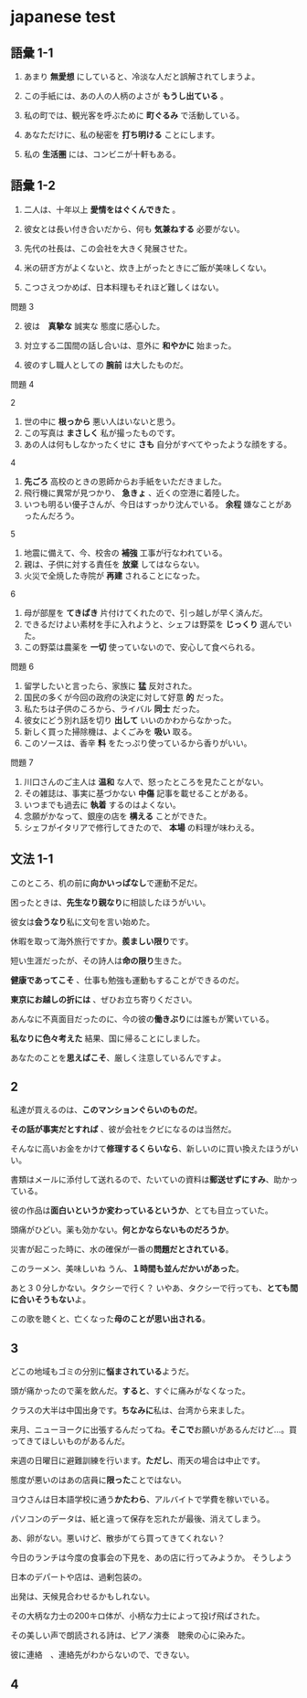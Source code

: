 # japanese test


## 語彙 1-1

1. あまり **無愛想** にしていると、冷淡な人だと誤解されてしまうよ。

2. この手紙には、あの人の人柄のよさが **もうし出ている** 。

3. 私の町では、観光客を呼ぶために **町ぐるみ** で活動している。

4. あなただけに、私の秘密を **打ち明ける** ことにします。

5. 私の **生活圏** には、コンビニが十軒もある。

## 語彙 1-2

1. 二人は、十年以上 **愛情をはぐくんできた** 。

2. 彼女とは長い付き合いだから、何も **気兼ねする** 必要がない。

3. 先代の社長は、この会社を大きく発展させた。

4. 米の研ぎ方がよくないと、炊き上がったときにご飯が美味しくない。

5. こつさえつかめば、日本料理もそれほど難しくはない。


問題 3

2. 彼は　**真摯な** 誠実な 態度に感心した。

3. 対立する二国間の話し合いは、意外に **和やかに**  始まった。

6. 彼のすし職人としての **腕前**  は大したものだ。

問題 4

2
1. 世の中に **根っから** 悪い人はいないと思う。
2. この写真は **まさしく** 私が撮ったものです。
3. あの人は何もしなかったくせに **さも** 自分がすべてやったような顔をする。

4
1. **先ごろ** 高校のときの恩師からお手紙をいただきました。
2. 飛行機に異常が見つかり、 **急きょ** 、近くの空港に着陸した。
3. いつも明るい優子さんが、今日はすっかり沈んでいる。 **余程** 嫌なことがあったんだろう。

5
1. 地震に備えて、今、校舎の **補強** 工事が行なわれている。
2. 親は、子供に対する責任を **放棄** してはならない。
3. 火災で全焼した寺院が **再建** されることになった。

6
1. 母が部屋を **てきぱき** 片付けてくれたので、引っ越しが早く済んだ。
2. できるだけよい素材を手に入れようと、シェフは野菜を **じっくり** 選んでいた。
3. この野菜は農薬を **一切** 使っていないので、安心して食べられる。

問題 6
1. 留学したいと言ったら、家族に **猛** 反対された。
2. 国民の多くが今回の政府の決定に対して好意 **的** だった。
3. 私たちは子供のころから、ライバル **同士** だった。
4. 彼女にどう別れ話を切り **出して** いいのかわからなかった。
5. 新しく買った掃除機は、よくごみを **吸い** 取る。
6. このソースは、香辛 **料** をたっぷり使っているから香りがいい。

問題 7
1. 川口さんのご主人は **温和** な人で、怒ったところを見たことがない。
2. その雑誌は、事実に基づかない **中傷** 記事を載せることがある。
3. いつまでも過去に **執着** するのはよくない。
4. 念願がかなって、銀座の店を **構える** ことができた。
5. シェフがイタリアで修行してきたので、 **本場** の料理が味わえる。





## 文法 1-1

このところ、机の前に<CSSEffect effect="hoverClear" >**向かいっぱなし**</CSSEffect>で運動不足だ。

困ったときは、<CSSEffect effect="hoverClear">**先生なり親なり**</CSSEffect>に相談したほうがいい。

彼女は<CSSEffect effect="hoverClear">**会うなり**</CSSEffect>私に文句を言い始めた。

休暇を取って海外旅行ですか。<CSSEffect effect="hoverClear">**羨ましい限り**</CSSEffect>です。

短い生涯だったが、その詩人は<CSSEffect effect="hoverClear">**命の限り**</CSSEffect>生きた。

<CSSEffect effect="hoverClear">**健康であってこそ**</CSSEffect>
、仕事も勉強も運動もすることができるのだ。

<CSSEffect effect="hoverClear">**東京にお越しの折には**</CSSEffect>
、ぜひお立ち寄りください。

あんなに不真面目だったのに、今の彼の<CSSEffect effect="hoverClear">**働きぶり**</CSSEffect>には誰もが驚いている。

<CSSEffect effect="hoverClear">**私なりに色々考えた**</CSSEffect>
結果、国に帰ることにしました。

あなたのことを<CSSEffect effect="hoverClear">**思えばこそ**</CSSEffect>、厳しく注意しているんですよ。

## 2

私達が買えるのは、<CSSEffect effect="hoverClear">**このマンションぐらいのものだ**</CSSEffect>。

<CSSEffect effect="hoverClear">**その話が事実だとすれば**</CSSEffect>
、彼が会社をクビになるのは当然だ。

そんなに高いお金をかけて<CSSEffect effect="hoverClear">**修理するくらいなら**</CSSEffect>、新しいのに買い換えたほうがいい。

書類はメールに添付して送れるので、たいていの資料は<CSSEffect effect="hoverClear">**郵送せずにすみ**</CSSEffect>、助かっている。

彼の作品は<CSSEffect effect="hoverClear">**面白いというか変わっているというか**</CSSEffect>、とても目立っていた。

頭痛がひどい。薬も効かない。<CSSEffect effect="hoverClear">**何とかならないものだろうか**</CSSEffect>。

災害が起こった時に、水の確保が一番の<CSSEffect effect="hoverClear">**問題だとされている**</CSSEffect>。

このラーメン、美味しいね
うん、<CSSEffect effect="hoverClear">**１時間も並んだかいがあった**</CSSEffect>。

あと３０分しかない。タクシーで行く？
いやあ、タクシーで行っても、<CSSEffect effect="hoverClear">**とても間に合いそうもない**</CSSEffect>よ。

この歌を聴くと、亡くなった<CSSEffect effect="hoverClear">**母のことが思い出される**</CSSEffect>。

## 3

どこの地域もゴミの分別に<CSSEffect effect="hoverClear">**悩まされている**</CSSEffect>ようだ。

頭が痛かったので薬を飲んだ。<CSSEffect effect="hoverClear">**すると**</CSSEffect>、すぐに痛みがなくなった。

クラスの大半は中国出身です。<CSSEffect effect="hoverClear">**ちなみに**</CSSEffect>私は、台湾から来ました。

来月、ニューヨークに出張するんだってね。<CSSEffect effect="hoverClear">**そこで**</CSSEffect>お願いがあるんだけど…。買ってきてほしいものがあるんだ。

来週の日曜日に避難訓練を行います。<CSSEffect effect="hoverClear">**ただし**</CSSEffect>、雨天の場合は中止です。

態度が悪いのはあの店員に<CSSEffect effect="hoverClear">**限った**</CSSEffect>ことではない。

ヨウさんは日本語学校に通う<CSSEffect effect="hoverClear">**かたわら**</CSSEffect>、アルバイトで学費を稼いでいる。

パソコンのデータは、紙と違って<CSSEffect effect="hoverClear">保存を忘れたが最後</CSSEffect>、消えてしまう。

あ、卵がない。悪いけど、<CSSEffect effect="hoverClear">散歩がてら</CSSEffect>買ってきてくれない？

今日のランチは今度の食事会の下見を<CSSEffect effect="hoverClear"></CSSEffect>、あの店に行ってみようか。
そうしよう

日本のデパートや店は、過剰包装の<CSSEffect effect="hoverClear"></CSSEffect>。

出発は、天候<CSSEffect effect="hoverClear"></CSSEffect>見合わせるかもしれない。

その大柄な力士の200キロ<CSSEffect effect="hoverClear"></CSSEffect>体が、小柄な力士によって投げ飛ばされた。

その美しい声で朗読される詩は、ピアノ演奏　聴衆の心に染みた。

彼に連絡　、連絡先がわからないので、できない。

## 4
